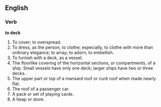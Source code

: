 ==English==

===Verb===

'''to deck'''

#To cover; to overspread.
#To dress, as the person; to clothe; especially, to clothe with more than ordinary elegance; to array; to adorn; to embellish.
#To furnish with a deck, as a vessel.
#The floorlike covering of the horizontal sections, or compartments, of a ship. Small vessels have only one deck; larger ships have two or three decks.
#The upper part or top of a mansard roof or curb roof when made nearly flat.
#The roof of a passenger car.
#A pack or set of playing cards.
#A heap or store.